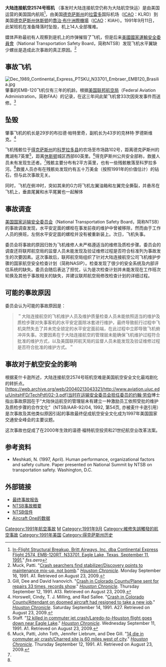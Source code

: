 {{noteTA
|T=zh-cn:大陆连接航空2574号班机空难; zh-hk:大陸連接航空2574號班機空難; zh-tw:大陸連接航空2574號班機空難;
}}

{{Infobox Airliner accident
|name = 大陆连接航空2574号班机空难
|Crash image = Flight 2574 wreckage.jpg
|Image caption = 事故客机残骸
|Date = 1991年9月11日
|Type = 不当维护导致方向舵脱落
|occurrence_type = 事故
|Site = {{USA}}[[科羅拉多縣_(德克薩斯州)|科罗拉多县]]，临近[[得克萨斯州|得克萨斯州]]鹰湖
|Passengers = 11
|Crew = 3
|Fatalities = 14
|Injuries = 0
|Aircraft Type = [[巴西航空工业|巴西航空工业]][[EMB-120|EMB 120RT Brasilia]]
|Operator = [[大陆航空|大陆航空]]
|Tail Number = N33701
|Origin = {{USA}}{{link-en|拉雷多國際機場|Laredo International Airport}}
|Destination = {{USA}}[[喬治·布什洲際機場|喬治·布什洲際機場]]
|Survivors = 0
}}
'''大陆连接航空2574号班机''' （事发时大陆连接航空仍称为大陆航空快运）是由美国{{link-en|布莱特航空|Britt Airways|布莱特航空公司}}运营的美国国内航班<ref>[http://www.fss.aero/accident-reports/look.php?report_key=1341 In-Flight Structural Breakup, Britt Airways, Inc. dba Continental Express Flight 2574, EMB-120RT, N33701, Eagle Lake, Texas, September 11, 1991]," ''fss.aero''</ref>，由美国[[德克萨斯州|德克萨斯州]]的[[拉雷多_(德克薩斯州)|拉雷多]]国际机场（[[ICAO机场代码|ICAO]]：KLRD）到美国[[德克萨斯州|德克萨斯州]][[休斯顿|休斯顿]]的[[喬治·布什洲際機場|喬治·布什洲際機場]]（[[ICAO机场代码|ICAO]]：KIAH）。1991年9月11日，此架班机在准备降落时坠毁，机上14人全部罹难。

媒体声称最初有人观察到是机上的炸弹摧毁了飞机，但是后来[[美國國家運輸安全委員會|美國國家運輸安全委員會]]（National Transportation Safety Board，简称NTSB）发现飞机水平翼缺少螺丝是造成此次事故的真正原因。<ref>Muck, Patti. "[http://www.chron.com/CDA/archives/archive.mpl?id=1991_809923 Crash searchers find stabilizer/Discovery points to maintenance mix-up, not bomb]." ''[[Houston_Chronicle|Houston Chronicle]]''. Monday September 16, 1991. A1. Retrieved on August 23, 2009.</ref>

==事故飞机==
[[File:Dec_1989_Continental_Express_PTSKU_N33701_Embraer_EMB120_Brasilia.jpg|thumb]]
肇事的EMB-120飞机仅有三年的机龄。根据[[美国联邦航空局|美国联邦航空局]]（Federal Aviation Administration，简称FAA）的记录，在这三年间此架飞机曾33次因突发事件而送修。<ref>Gill, Dee and David Ivanovich. "[http://www.chron.com/CDA/archives/archive.mpl?id=1991_809055 Crash in Colorado County/Plane sent for repairs 33 times, records show]." ''[[Houston_Chronicle|Houston Chronicle]]''. Thursday September 12, 1991. A13. Retrieved on August 23, 2009.</ref>

==坠毁==
肇事飞机的机长是29岁的布拉德·帕特里奇，副机长为43岁的克林特·罗德斯维克。<ref
name="HorswellMillingSallee">Horswell, Cindy, T. J. Milling, and Rad Sallee. "[http://www.chron.com/CDA/archives/archive.mpl?id=1991_810107 Crash in Colorado County/Attendant on doomed aircraft had resigned to take a new job]." ''[[Houston_Chronicle|Houston Chronicle]]''. Saturday September 14, 1991. A27. Retrieved on August 23, 2009.</ref>

飞机残骸位于[[得克萨斯州|得克萨斯州]]的[[科羅拉多縣_(德克薩斯州)|科罗拉多县]]的农场至市场路102号，距离德克萨斯州的鹰湖有7英里<ref name="Goesdown">Staff. "[http://www.chron.com/CDA/archives/archive.mpl?id=1991_809024 12 killed in commuter jet crash/Laredo-to-Houston flight goes down near Eagle Lake]." ''[[Houston_Chronicle|Houston Chronicle]]''. Wednesday September 11, 1991. A1. Retrieved on August 23, 2009.</ref>，距离[[休斯顿|休斯顿]]城区西部60英里。<ref name="MuckTothLiebGill">Muck, Patti, John Toth, Jennifer Liebrum, and Dee Gill. "[http://www.chron.com/CDA/archives/archive.mpl?id=1991_809161 14 die in commuter air crash/Charred site is 60 miles west of city]." ''[[Houston_Chronicle|Houston Chronicle]]''. Thursday September 12, 1991. A1. Retrieved on August 23, 2009.</ref>得克萨斯州公共安全部称，救援人员未有发现生还者。<ref name="Goesdown"/>残骸主要分布有2平方英里，也有一些残骸散落至科罗拉多河。<ref name="MuckTothLiebGill"/>救援人员亦有在残骸处发现约有五十万美金（按照1991年的价值估计）的钻石，但与此次事故无关。

同时，飞机在俯冲时，突如其来的G力将飞机左翼油箱和左翼完全撕裂，并悬吊在飞机上，垂直尾翼和水平尾翼也一起解体

==事故调查==
[[美国国家运输安全委员会|美国国家运输安全委员会]]（National Transportation Safety Board，简称NTSB）的事故调查发现，水平安定面的螺栓在事发前夜的维护中曾被移除，然而由于工作人员的换班，左侧水平安定面的螺栓并没有被重新装上。次日，飞机失事。

委员会将事故的原因归咎为飞机维修人未严格遵适当的维修及质检步骤。委员会的调查还将联邦航空局的监督人员未能发现及验证维修过程是否符合标准列为事故发生的次要因素。这次事故后，联邦航空局组织了针对大陆连接航空公司飞机维护步骤的国家航空安全检查计划（简称NASIP）。检查发现了很少的安全系统及内部评估系统的缺失。委员会随后表达了担忧，认为是次检查计划并未能发现在工作班次轮换及其他于事故相关的缺失，并建议联邦航空局修改检查计划的详细过程。

==可能的事故原因==
委员会认为可能的事故原因是：

<blockquote>＂大陆连接航空的飞机维护人员及维护质量检查人员未能依照适当的维护及质检步骤对失事客机的水平安定面除冰套进行维护，最终导致航行过程中飞机突然失去了并未完全锁定的水平安定面前端，在此过程中立即导致飞机俯冲并失事。次要因素在于大陆连接航空的管理层未能确保飞机维护过程符合批准的维护方式，以及美国联邦航天局的监督人员未能发现及验证维修过程是否符合批准的维护方式。＂</blockquote>

==事故对于航空安全的影响==
根据麦什卡逖所述，大陆连接航空2574号班机空难是美国航空安全文化最戏剧化的转折点。[https://web.archive.org/web/20040213043321/http://www.aviation.uiuc.edu/UnitsHFD/TechPdf/02-3.pdf]当时在运输安全委员会担任委员的[[约翰·劳伯|约翰·劳伯]]博士指出事故原因在于“大陆快运航空的管理层未有建立一种激励员工依照受批的维护及质检步骤的合作文化”（NTSB/AAR-92/04, 1992, 第54页, 亦被麦什卡逖引用）是次事故及其他类似原因引起的事故最终促成航空安全文化成为1997年美国国家交通安全峰会的主要议题。

这次事故也促成了在2000年生效的温德·福特航空投资和21世纪航空业改革法案。

==参考资料==
{{Reflist}}
* Meshkati, N. (1997, April). Human performance, organizational factors and safety culture. Paper presented on National Summit by NTSB on transportation safety. Washington, D.C.

==外部链接==
*[https://www.webcitation.org/68Lgio3Ow?url=http://www.airdisaster.com/reports/ntsb/AAR92-04.pdf 最终事故报告]
*[https://web.archive.org/web/20070929115905/http://www.ntsb.gov/ntsb/brief.asp?ev_id=20001212X18077&key=1 NTSB事故概要]
*[http://www.ntsb.gov/Recs/letters/1992/A92_79_80.pdf NTSB信件]
*[https://web.archive.org/web/20150601130630/http://www.aircraftone.com/aircraft/accidents/20001212X18077.asp Aircraft One的数据]

{{1991年航空事故}}
{{Mayday NavBox}}
[[Category:1991年航空事故|Category:1991年航空事故]]
[[Category:美國航空事故|M]]
[[Category:1991年9月|Category:1991年9月]]
[[Category:維修失誤觸發的航空事故|Category:維修失誤觸發的航空事故]]
[[Category:1991年美国|Category:1991年美国]]
[[Category:得克萨斯州历史|Category:得克萨斯州历史]]